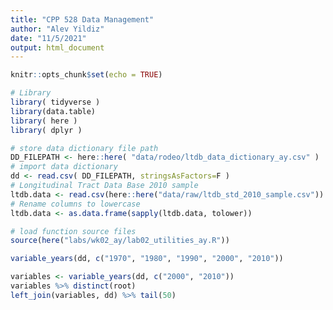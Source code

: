 ```yaml
---
title: "CPP 528 Data Management"
author: "Alev Yildiz"
date: "11/5/2021"
output: html_document
---
```


```r
knitr::opts_chunk$set(echo = TRUE)
```


```r
# Library
library( tidyverse )
library(data.table)
library( here )
library( dplyr )
```



```r
# store data dictionary file path
DD_FILEPATH <- here::here( "data/rodeo/ltdb_data_dictionary_ay.csv" )
# import data dictionary
dd <- read.csv( DD_FILEPATH, stringsAsFactors=F )
# Longitudinal Tract Data Base 2010 sample
ltdb.data <- read.csv(here::here("data/raw/ltdb_std_2010_sample.csv"))
# Rename columns to lowercase
ltdb.data <- as.data.frame(sapply(ltdb.data, tolower))
```


```r
# load function source files
source(here("labs/wk02_ay/lab02_utilities_ay.R"))
```

```r
variable_years(dd, c("1970", "1980", "1990", "2000", "2010"))
``` 

```r
variables <- variable_years(dd, c("2000", "2010"))
variables %>% distinct(root)
left_join(variables, dd) %>% tail(50)
```

